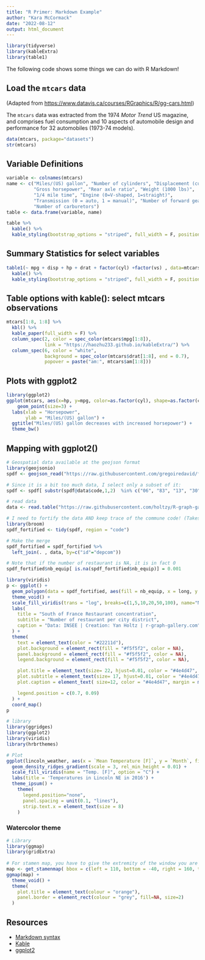 ```yaml
---
title: "R Primer: Markdown Example"
author: "Kara McCormack"
date: "2022-08-12"
output: html_document
---
```


```r
library(tidyverse)
library(kableExtra)
library(table1)
```

The following code shows some things we can do with R Markdown!

## Load the `mtcars` data

(Adapted from [https://www.datavis.ca/courses/RGraphics/R/gg-cars.html](https://www.datavis.ca/courses/RGraphics/R/gg-cars.html))

The `mtcars` data was extracted from the 1974 *Motor Trend* US magazine, and comprises fuel consumption and 10 aspects of automobile design and performance for 32 automobiles (1973-74 models). 

```r
data(mtcars, package="datasets")
str(mtcars)
```
## Variable Definitions

```r
variable <- colnames(mtcars)
name <- c("Miles/(US) gallon", "Number of cylinders", "Displacement (cu.in.)", 
          "Gross horsepower", "Rear axle ratio", "Weight (1000 lbs)", 
          "1/4 mile time", "Engine (0=V-shaped, 1=straight)", 
          "Transmission (0 = auto, 1 = manual)", "Number of forward gears", 
          "Number of carburetors")
table <- data.frame(variable, name)

table %>%
  kable() %>%
  kable_styling(bootstrap_options = "striped", full_width = F, position = "left")

```


## Summary Statistics for select variables
```r
table1(~ mpg + disp + hp + drat + factor(cyl) +factor(vs) , data=mtcars) %>%
  kable() %>%
  kable_styling(bootstrap_options = "striped", full_width = F, position = "left")
```

## Table options with kable(): select mtcars observations

```r
mtcars[1:8, 1:8] %>%
  kbl() %>%
  kable_paper(full_width = F) %>%
  column_spec(2, color = spec_color(mtcars$mpg[1:8]),
              link = "https://haozhu233.github.io/kableExtra/") %>%
  column_spec(6, color = "white",
              background = spec_color(mtcars$drat[1:8], end = 0.7),
              popover = paste("am:", mtcars$am[1:8]))
```

## Plots with ggplot2

```r
library(ggplot2)
ggplot(mtcars, aes(x=hp, y=mpg, color=as.factor(cyl), shape=as.factor(cyl))) +
    geom_point(size=3) +
  labs(xlab = "Horsepower", 
       ylab = "Miles/(US) gallon") +
  ggtitle("Miles/(US) gallon decreases with increased horsepower") +
  theme_bw()
```

## Mapping with ggplot2()

```r

# Geospatial data available at the geojson format
library(geojsonio)
spdf <- geojson_read("https://raw.githubusercontent.com/gregoiredavid/france-geojson/master/communes.geojson",  what = "sp")

# Since it is a bit too much data, I select only a subset of it:
spdf <- spdf[ substr(spdf@data$code,1,2)  %in% c("06", "83", "13", "30", "34", "11", "66") , ]

# read data
data <- read.table("https://raw.githubusercontent.com/holtzy/R-graph-gallery/master/DATA/data_on_french_states.csv", header=T, sep=";")

# I need to fortify the data AND keep trace of the commune code! (Takes ~2 minutes)
library(broom)
spdf_fortified <- tidy(spdf, region = "code")

# Make the merge
spdf_fortified = spdf_fortified %>%
  left_join(. , data, by=c("id"="depcom"))

# Note that if the number of restaurant is NA, it is in fact 0
spdf_fortified$nb_equip[ is.na(spdf_fortified$nb_equip)] = 0.001

library(viridis)
p <- ggplot() +
  geom_polygon(data = spdf_fortified, aes(fill = nb_equip, x = long, y = lat, group = group) , size=0, alpha=0.9) +
  theme_void() +
  scale_fill_viridis(trans = "log", breaks=c(1,5,10,20,50,100), name="Number of restaurant", guide = guide_legend( keyheight = unit(3, units = "mm"), keywidth=unit(12, units = "mm"), label.position = "bottom", title.position = 'top', nrow=1) ) +
  labs(
    title = "South of France Restaurant concentration",
    subtitle = "Number of restaurant per city district",
    caption = "Data: INSEE | Creation: Yan Holtz | r-graph-gallery.com"
  ) +
  theme(
    text = element_text(color = "#22211d"),
    plot.background = element_rect(fill = "#f5f5f2", color = NA),
    panel.background = element_rect(fill = "#f5f5f2", color = NA),
    legend.background = element_rect(fill = "#f5f5f2", color = NA),

    plot.title = element_text(size= 22, hjust=0.01, color = "#4e4d47", margin = margin(b = -0.1, t = 0.4, l = 2, unit = "cm")),
    plot.subtitle = element_text(size= 17, hjust=0.01, color = "#4e4d47", margin = margin(b = -0.1, t = 0.43, l = 2, unit = "cm")),
    plot.caption = element_text( size=12, color = "#4e4d47", margin = margin(b = 0.3, r=-99, unit = "cm") ),

    legend.position = c(0.7, 0.09)
  ) +
  coord_map()
p
```



```r
# library
library(ggridges)
library(ggplot2)
library(viridis)
library(hrbrthemes)

# Plot
ggplot(lincoln_weather, aes(x = `Mean Temperature [F]`, y = `Month`, fill = ..x..)) +
  geom_density_ridges_gradient(scale = 3, rel_min_height = 0.01) +
  scale_fill_viridis(name = "Temp. [F]", option = "C") +
  labs(title = 'Temperatures in Lincoln NE in 2016') +
  theme_ipsum() +
    theme(
      legend.position="none",
      panel.spacing = unit(0.1, "lines"),
      strip.text.x = element_text(size = 8)
    )
```


### Watercolor theme 

```r
# Library
library(ggmap)
library(gridExtra)
 
# For stamen map, you have to give the extremity of the window you are looking at. here is an example with the watercolor background (Around brisbane)
map <- get_stamenmap( bbox = c(left = 110, bottom = -40, right = 160, top = -10), zoom = 4, maptype = "watercolor")
ggmap(map) + 
  theme_void() + 
  theme(
    plot.title = element_text(colour = "orange"), 
    panel.border = element_rect(colour = "grey", fill=NA, size=2)
  )
```

## Resources

- [Markdown syntax](https://www.markdownguide.org/basic-syntax/)
- [Kable](https://cran.r-project.org/web/packages/kableExtra/vignettes/awesome_table_in_html.html)
- [ggplot2](https://r-graph-gallery.com/ggplot2-package.html)

